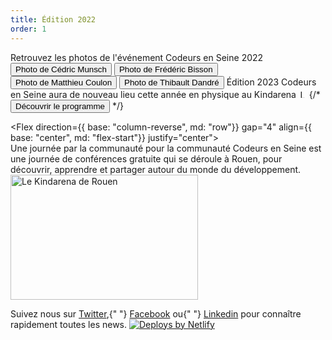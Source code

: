 ```yaml
---
title: Édition 2022
order: 1
---
```




<OGImage path="/images/ces/social.jpg" />
<Stack spacing="16">
  <Stack>
    <SimpleGrid columns={{ base: 1, md: 2 }} gap="4">
      <Box rounded="md" overflow="hidden">
        <Benevoles />
      </Box>
      <Stack justify="space-around">
        <Text>Retrouvez les photos de l'événement Codeurs en Seine 2022</Text>
        <Button
          colorScheme="brand"
          as="a"
          href="https://drive.google.com/drive/folders/1U1EAqulWmO5567uQIoRNrMALDp49hy_z?usp=share_link"
        >
          Photo de Cédric Munsch
        </Button>
        <Button
          colorScheme="brand"
          as="a"
          href="https://drive.google.com/drive/folders/1ONNu9szbirIWUjmzjNa9vnFx_khSmvIl?usp=share_link"
        >
          Photo de Frédéric Bisson
        </Button>
        <Button
          colorScheme="brand"
          as="a"
          href="https://drive.google.com/drive/folders/1ZxXTP29W_N_IHQ824K9BME-z0gB_NlST?usp=share_link"
        >
          Photo de Matthieu Coulon
        </Button>
        <Button
          colorScheme="brand"
          as="a"
          href="https://drive.google.com/drive/folders/1gTpaL4V4zm_5mjC8iPURklXsbyxO6Bvf?usp=share_link"
        >
          Photo de Thibault Dandré
        </Button>
      </Stack>
    </SimpleGrid>
  </Stack>
  <Card variant="primary">
    <Flex align="center" justify="center" direction={{ base: 'column', lg: 'row'}}>
      <Box maxW="60ch">
        <Heading fontSize="2xl">
          Édition 2023
        </Heading>
        <Text>
          Codeurs en Seine aura de nouveau lieu cette année en physique au Kindarena
        </Text>
        <Image src="/images/ces/logo-kindarena.svg" width="13rem" alt="Logo Kindarena" mt={5} />
      </Box>
      {/* <Box
        ml={{ lg: 'auto' }}
        pt={{ base: 4, lg: 0 }}
        pl={{ lg: 4 }}
        maxW={{ lg: '16rem' }}
        w="full"
      >
        <Stack
          spacing="4"
          justify="center"
          direction={{base: 'column', sm: 'row', md: 'column'}}
        >
          <CallForPaperButton startDate="2022-06-01" endDate="2022-09-16" cfpId="Uv6XULhgmt7z2YuoJ8nq" color="brand.600" />
          <Button as={Link} to="programme" color="brand.600">
            Découvrir le programme
          </Button>
        </Stack>
      </Box> */}
    </Flex>
  </Card>

  <Flex direction={{ base: "column-reverse", md: "row"}} gap="4" align={{ base: "center", md: "flex-start"}} justify="center">  
    <Stack maxW="60ch" spacing={4}>
      <Heading as="h3" size="md">
        Une journée par la communauté pour la communauté
      </Heading>
      <Text>
        Codeurs en Seine est une journée de conférences gratuite qui se déroule
        à Rouen, pour découvrir, apprendre et partager autour du monde du
        développement.
      </Text>
    </Stack>
    <Image
      width="300px"
      height="200px"
      objectFit="cover"
      src="/images/ces/kindarena.jpg"
      alt="Le Kindarena de Rouen"
      borderRadius={4}
    />
  </Flex>

  <Stack spacing="4">
    <Newsletter />
    <Text textAlign="center">
      Suivez nous sur <A href="https://twitter.com/codeursenseine">Twitter</A>,{" "}
      <A href="http://facebook.com/codeursenseine">Facebook</A> ou{" "}
      <A href="https://fr.linkedin.com/company/codeurs-en-seine">Linkedin</A> pour
      connaître rapidement toutes les news.
    </Text>
  </Stack>

  <SponsorsList />

  <Flex align="center" justify="center" mt={8}>
    <a href="https://www.netlify.com">
      <img src="https://www.netlify.com/img/global/badges/netlify-light.svg" alt="Deploys by Netlify" />
    </a>
  </Flex>
</Stack>
